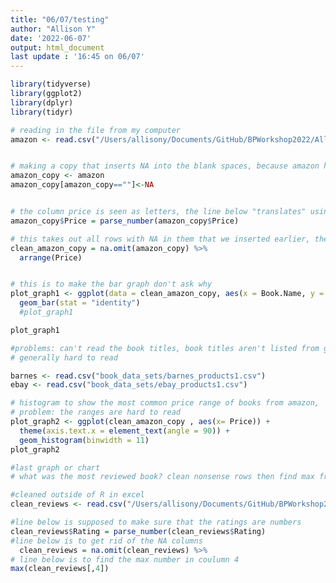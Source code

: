 ```yaml
---
title: "06/07/testing"
author: "Allison Y"
date: '2022-06-07'
output: html_document
last update : '16:45 on 06/07'
---
```


```r
library(tidyverse)
library(ggplot2)
library(dplyr)
library(tidyr)

# reading in the file from my computer
amazon <- read.csv("/Users/allisony/Documents/GitHub/BPWorkshop2022/Allison/book_data_sets/amazon_products1.csv")


# making a copy that inserts NA into the blank spaces, because amazon has many blank rows
amazon_copy <- amazon
amazon_copy[amazon_copy==""]<-NA


# the column price is seen as letters, the line below "translates" using parse into numbers
amazon_copy$Price = parse_number(amazon_copy$Price)

# this takes out all rows with NA in them that we inserted earlier, then arrances price from lowest to highest
clean_amazon_copy = na.omit(amazon_copy) %>%
  arrange(Price) 


# this is to make the bar graph don't ask why
plot_graph1 <- ggplot(data = clean_amazon_copy, aes(x = Book.Name, y = Price)) +
  geom_bar(stat = "identity") 
  #plot_graph1

plot_graph1

#problems: can't read the book titles, book titles aren't listed from greatest price to least price,
# generally hard to read

barnes <- read.csv("book_data_sets/barnes_products1.csv")
ebay <- read.csv("book_data_sets/ebay_products1.csv")

# histogram to show the most common price range of books from amazon,
# problem: the ranges are hard to read
plot_graph2 <- ggplot(clean_amazon_copy , aes(x= Price)) + 
  theme(axis.text.x = element_text(angle = 90)) +
  geom_histogram(binwidth = 11)
plot_graph2

#last graph or chart 
# what was the most reviewed book? clean nonsense rows then find max from column 4

#cleaned outside of R in excel
clean_reviews <- read.csv("/Users/allisony/Documents/GitHub/BPWorkshop2022/Allison/book_data_sets/amazon_clean_reviews.csv")

#line below is supposed to make sure that the ratings are numbers
clean_reviews$Rating = parse_number(clean_reviews$Rating)
#line below is to get rid of the NA columns 
  clean_reviews = na.omit(clean_reviews) %>%
# line below is to find the max number in coulumn 4 
max(clean_reviews[,4])


```
